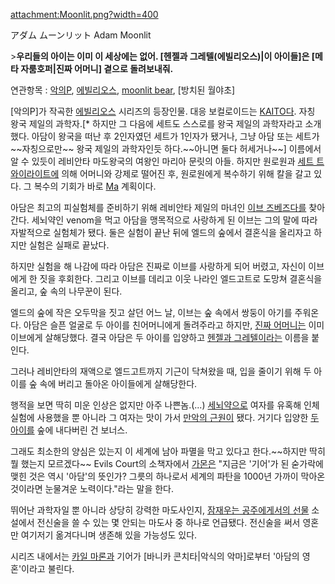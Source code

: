attachment:Moonlit.png?width=400

アダム ムーンリット
Adam Moonlit


>'''우리들의 아이는 이미 이 세상에는 없어. [헨젤과 그레텔(에빌리오스)|이 아이들]은 [메타 자룸호퍼|진짜 어머니] 곁으로 돌려보내줘.'''

연관항목 : [[악의P]], [[에빌리오스]], [[moonlit bear]], [방치된 월야초]

[악의P]가 작곡한 [[에빌리오스]] 시리즈의 등장인물. 대응 보컬로이드는 [[KAITO]]다. 자칭 왕국 제일의 과학자.[* 하지만 그 다음에 세트도 스스로를 왕국 제일의 과학자라고 소개했다. 아담이 왕국을 떠난 후 2인자였던 세트가 1인자가 됐거나, 그냥 아담 또는 세트가 ~~자칭으로만~~ 왕국 제일의 과학자인듯 하다.~~아니면 둘다 허세거나~~] 이름에서 알 수 있듯이 레비안타 마도왕국의 여왕인 마리아 문릿의 아들. 하지만 원로원과 [[세트 트와이라이트]]에 의해 어머니와 강제로 떨어진 후, 원로원에게 복수하기 위해 칼을 갈고 있다. 그 복수의 기회가 바로 [[Ma]] 계획이다.

아담은 최고의 피실험체를 준비하기 위해 레비안타 제일의 마녀인 [[이브 문릿|이브 즈베즈다]]를 찾아간다. 세뇌약인 venom을 먹고 아담을 맹목적으로 사랑하게 된 이브는 그의 말에 따라 자발적으로 실험체가 됐다. 둘은 실험이 끝난 뒤에 엘드의 숲에서 결혼식을 올리자고 하지만 실험은 실패로 끝났다.

하지만 실험을 해 나감에 따라 아담은 진짜로 이브를 사랑하게 되어 버렸고, 자신이 이브에게 한 짓을 후회한다. 그리고 이브를 데리고 이웃 나라인 엘드고트로 도망쳐 결혼식을 올리고, 숲 속의 나무꾼이 된다.

엘드의 숲에 작은 오두막을 짓고 살던 어느 날, 이브는 숲 속에서 쌍둥이 아기를 주워온다. 아담은 슬픈 얼굴로 두 아이를 친어머니에게 돌려주라고 하지만, [[메타 자룸호퍼|진짜 어머니]]는 이미 이브에게 살해당했다. 결국 아담은 두 아이를 입양하고 [[헨젤과 그레텔(에빌리오스)|헨젤과 그레텔]]이라는 이름을 붙인다.

그러나 레비안타의 재액으로 엘드고트까지 기근이 닥쳐왔을 때, 입을 줄이기 위해 두 아이를 숲 속에 버리고 돌아온 아이들에게 살해당한다.

행적을 보면 딱히 미운 인상은 없지만 아주 나쁜놈.(...) [[데이트 강간 약물|세뇌약]]으로 여자를 유혹해 인체실험에 사용했을 뿐 아니라 그 여자는 맛이 가서 [[만악의 근원]]이 됐다. 거기다 입양한 [[헨젤과 그레텔(에빌리오스)|두 아이]]를 숲에 내다버린 건 보너스.

그래도 최소한의 양심은 있는지 이 세계에 남아 파멸을 막고 있다고 한다.~~하지만 딱히 뭘 했는지 모르겠다~~ Evils Court의 소책자에서 [[가몬 옥토|가몬]]은 "지금은 '기어'가 된 숟가락에 맺힌 것은 역시 '아담'의 뜻인가? 그릇의 하나로서 세계의 파탄을 1000년 가까이 막아온 것이라면 눈물겨운 노력이다."라는 말을 한다.

뛰어난 과학자일 뿐 아니라 상당히 강력한 마도사인지, [[잠재우는 공주에게서의 선물]] 소설에서 전신술을 쓸 수 있는 몇 안되는 마도사 중 하나로 언급됐다. 전신술을 써서 영혼만 여기저기 옮겨다니며 생존해 있을 가능성도 있다.

시리즈 내에서는 [[카일 마론]]과 기어가 [바니카 콘치타|악식의 악마]로부터 '아담의 영혼'이라고 불린다.
